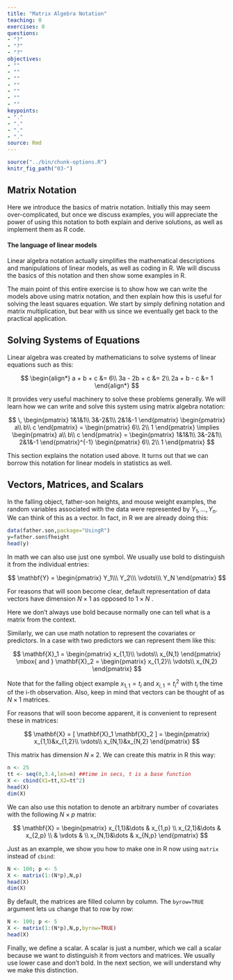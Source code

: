 ```yaml
---
title: "Matrix Algebra Notation"
teaching: 0
exercises: 0
questions:
- "?"
- "?"
- "?"
objectives:
- ""
- ""
- ""
- ""
- ""
- ""
- ""
keypoints:
- "."
- "."
- "."
- "."
source: Rmd
---
```


```r
source("../bin/chunk-options.R")
knitr_fig_path("03-")
```

## Matrix Notation

Here we introduce the basics of matrix notation. Initially this may seem over-complicated, but once we discuss examples, you will appreciate the power of using this notation to both explain and derive solutions, as well as implement them as R code. 

#### The language of linear models

Linear algebra notation actually simplifies the mathematical descriptions and manipulations of linear models, as well as coding in R. We will discuss the basics of this notation and then show some examples in R.

The main point of this entire exercise is to show how we can write the models above using matrix notation, and then explain how this is useful for solving the least squares equation. We start by simply defining notation and matrix multiplication, but bear with us since we eventually get back to the practical application.

## Solving Systems of Equations

Linear algebra was created by mathematicians to solve systems of linear equations such as this:

$$
\begin{align*}
a + b + c &= 6\\
3a - 2b + c &= 2\\
2a + b  - c &= 1
\end{align*}
$$

It provides very useful machinery to solve these problems generally. We will learn how we can write and solve this system using matrix algebra notation:

$$ 
\,
\begin{pmatrix}
1&1&1\\
3&-2&1\\
2&1&-1
\end{pmatrix}
\begin{pmatrix}
a\\
b\\
c
\end{pmatrix} =
\begin{pmatrix}
6\\
2\\
1
\end{pmatrix}
\implies
\begin{pmatrix}
a\\
b\\
c
\end{pmatrix} =
\begin{pmatrix}
1&1&1\\
3&-2&1\\
2&1&-1
\end{pmatrix}^{-1}
\begin{pmatrix}
6\\
2\\
1
\end{pmatrix}
$$

This section explains the notation used above. It turns out that we can borrow this notation for linear models in statistics as well.

## Vectors, Matrices, and Scalars

In the falling object, father-son heights, and mouse weight examples, the random variables associated with the data were represented by $Y_1,\dots,Y_n$. We can think of this as a vector. In fact, in R we are already doing this:

```r
data(father.son,package="UsingR")
y=father.son$fheight
head(y)
```
In math we can also use just one symbol. We usually use bold to distinguish it from the individual entries:

$$ \mathbf{Y} = \begin{pmatrix}
Y_1\\\
Y_2\\\
\vdots\\\
Y_N
\end{pmatrix}
$$


For reasons that will soon become clear, default representation of data vectors have dimension $N\times 1$ as opposed to $1 \times N$ .

Here we don't always use bold because normally one can tell what is a matrix from the context.

Similarly, we can use math notation to represent the covariates or predictors. In a case with two predictors we can represent them like this:

$$ 
\mathbf{X}_1 = \begin{pmatrix}
x_{1,1}\\
\vdots\\
x_{N,1}
\end{pmatrix} \mbox{ and }
\mathbf{X}_2 = \begin{pmatrix}
x_{1,2}\\
\vdots\\
x_{N,2}
\end{pmatrix}
$$

Note that for the falling object example $x_{1,1}= t_i$ and $x_{i,1}=t_i^2$ with $t_i$ the time of the i-th observation. Also, keep in mind that vectors can be thought of as $N\times 1$ matrices.

For reasons that will soon become apparent, it is convenient to represent these in matrices:

$$ 
\mathbf{X} = [ \mathbf{X}_1 \mathbf{X}_2 ] = \begin{pmatrix}
x_{1,1}&x_{1,2}\\
\vdots\\
x_{N,1}&x_{N,2}
\end{pmatrix}
$$

This matrix has dimension $N \times 2$. We can create this matrix in R this way:

```r
n <- 25
tt <- seq(0,3.4,len=n) ##time in secs, t is a base function
X <- cbind(X1=tt,X2=tt^2)
head(X)
dim(X)
```

We can also use this notation to denote an arbitrary number of covariates with the following $N\times p$ matrix:

$$
\mathbf{X} = \begin{pmatrix}
  x_{1,1}&\dots & x_{1,p} \\
  x_{2,1}&\dots & x_{2,p} \\
   & \vdots & \\
  x_{N,1}&\dots & x_{N,p} 
  \end{pmatrix}
$$

Just as an example, we show you how to make one in R now using `matrix` instead of `cbind`:

```r
N <- 100; p <- 5
X <- matrix(1:(N*p),N,p)
head(X)
dim(X)
```

By default, the matrices are filled column by column. The `byrow=TRUE` argument lets us change that to row by row:

```r
N <- 100; p <- 5
X <- matrix(1:(N*p),N,p,byrow=TRUE)
head(X)
```

Finally, we define a scalar. A scalar is just a number, which we call a scalar because we want to distinguish it from vectors and matrices. We usually use lower case and don't bold. In the next section, we will understand why we make this distinction.
